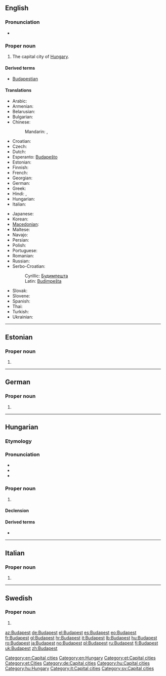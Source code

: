 ==English==
{{wikipedia}}

===Pronunciation===
* {{IPA|/ˈbuːdəpɛst/|/ˈbʊdəpɛst/|/ˈbjuːdəpɛst/|/ˈbuːdəpɛʃt/}}

===Proper noun===
{{en-proper noun}}

# The capital city of [[Hungary]].

====Derived terms====
* [[Budapestian]]

====Translations====
{{trans-top|the capital city of Hungary}}
* Arabic: {{t|ar|بودابست|m|tr=budaabist}}
* Armenian: {{t-|hy|Բուդապեշտ|tr=Budapešt}}
* Belarusian: {{t-|be|Будапешт|m|tr=Budapéšt|xs=Belarusian}}
* Bulgarian: {{t|bg|Будапеща|f|tr=Budapéšta}}
* Chinese:
*: Mandarin: {{t-|cmn|布達佩斯|sc=Hani}}, {{t-|cmn|布达佩斯|tr=Bùdápèisī|sc=Hani}}
* Croatian: {{t|hr|Budimpešta|f}}
* Czech: {{t+|cs|Budapešť|f}}
* Dutch: {{t+|nl|Boedapest|n}}
* Esperanto: [[Budapeŝto]]
* Estonian: {{t-|et|Budapest}}
* Finnish: {{t+|fi|Budapest}}
* French: {{t+|fr|Budapest|m}}
* Georgian: {{t|ka|ბუდაპეშტი|tr=budapešti|sc=Geor|xs=Georgian}}
* German: {{t+|de|Budapest|n}}
* Greek: {{t+|el|Βουδαπέστη|f|tr=Voudapésti}}
* Hindi: {{t|hi|बुदापैशत|tr=budāpaiśat|xs=Hindi}}, {{t|hi|बुडापेस्ट|tr=buḍāpēsṭ|xs=Hindi}}
* Hungarian: {{t+|hu|Budapest}}
* Italian: {{t+|it|Budapest|f}}
{{trans-mid}}
* Japanese: {{t-|ja|ブダペスト|tr=Budapesuto}}
* Korean: {{t+|ko|부다페스트|tr=Budapeseuteu|sc=Hang}}
* [[Macedonian]]: {{t-|mk|Будимпешта|f|tr=Búdimpešta}}
* Maltese: {{t-|mt|Budapest|xs=Maltese}}
* Navajo: {{tø|nv|Bodobesh}}
* Persian: {{t|fa|بوداپست|tr=Budāpest}}
* Polish: {{t+|pl|Budapeszt|m}}
* Portuguese: {{t|pt|Budapeste}}
* Romanian: {{t+|ro|Budapesta|f}}
* Russian: {{t+|ru|Будапешт|m|tr=Budapéšt}}
* Serbo-Croatian:
*: Cyrillic: [[Будимпешта]] {{f}}
*: Latin: [[Budimpešta]] {{f}}
* Slovak: {{t-|sk|Budapešť|f}}
* Slovene: {{t+|sl|Budimpešta|f}}
* Spanish: {{t+|es|Budapest|m}}
* Thai: {{t|th|บูดาเปสต์}}
* Turkish: {{t-|tr|Budapeşte}}
* Ukrainian: {{t-|uk|Будапешт|m|tr=Budapéšt|xs=Ukrainian}}
{{trans-bottom}}

[[Category:en:Capital cities]]
[[Category:en:Hungary]]

----

==Estonian==

===Proper noun===
{{infl|et|proper noun}}

# {{l|en|Budapest}}

[[Category:et:Capital cities]]
[[Category:et:Cities]]

----

==German==

===Proper noun===
{{de-proper noun}}

# {{l|en|Budapest}}

[[Category:de:Capital cities]]

----

==Hungarian==

===Etymology===
{{hu-compound|Buda|Pest}}

===Pronunciation===
* {{IPA|/ˈbudɒpɛʃt/|lang=hu}}
* {{audio|Hu-Budapest.ogg|Audio}}
* {{hyphenation|Bu|da|pest}}

===Proper noun===
{{hu-proper noun}}

# {{l|en|Budapest}}

====Declension====
{{hu-decl-ek|Budapes|t|et|form=sing}}{{hu-pos-etek|Budapest|j|jei|form=sing}}

====Derived terms====
* {{l|hu|budapesti}}

[[Category:hu:Capital cities]]
[[Category:hu:Hungary]]

----

==Italian==
{{wikipedia|lang=it}}

===Proper noun===
{{it-proper noun|g=f}}

# {{l|en|Budapest}}

[[Category:it:Capital cities]]

----

==Swedish==

===Proper noun===
{{infl|sv|proper noun}}

# {{l|en|Budapest}}

[[Category:sv:Capital cities]]

[[az:Budapest]]
[[de:Budapest]]
[[el:Budapest]]
[[es:Budapest]]
[[eo:Budapest]]
[[fr:Budapest]]
[[gl:Budapest]]
[[hr:Budapest]]
[[it:Budapest]]
[[lb:Budapest]]
[[hu:Budapest]]
[[ro:Budapest]]
[[ja:Budapest]]
[[no:Budapest]]
[[pl:Budapest]]
[[ru:Budapest]]
[[fi:Budapest]]
[[uk:Budapest]]
[[zh:Budapest]]